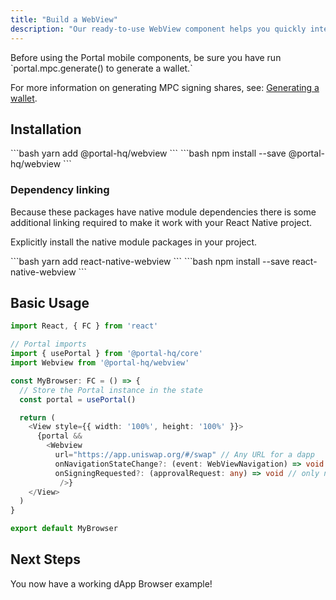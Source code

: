 ```yaml
---
title: "Build a WebView"
description: "Our ready-to-use WebView component helps you quickly integrate Portal into your app."
---
```


<Note>
Before using the Portal mobile components, be sure you have run `portal.mpc.generate() to generate a wallet.`
</Note>

For more information on generating MPC signing shares, see: [Generating a wallet](create-a-wallet.md).

## Installation

<Tabs>
<Tab title="yarn">
```bash
yarn add @portal-hq/webview
```
</Tab>

<Tab title="npm">
```bash
npm install --save @portal-hq/webview
```
</Tab>
</Tabs>

### Dependency linking

Because these packages have native module dependencies there is some additional linking required to make it work with your React Native project.

Explicitly install the native module packages in your project.

<Tabs>
<Tab title="yarn">
```bash
yarn add react-native-webview
```
</Tab>

<Tab title="npm">
```bash
npm install --save react-native-webview
```
</Tab>
</Tabs>

## Basic Usage

```typescript
import React, { FC } from 'react'

// Portal imports
import { usePortal } from '@portal-hq/core'
import Webview from '@portal-hq/webview'

const MyBrowser: FC = () => {
  // Store the Portal instance in the state
  const portal = usePortal()

  return (
    <View style={{ width: '100%', height: '100%' }}>
      {portal &&
        <Webview
          url="https://app.uniswap.org/#/swap" // Any URL for a dapp
          onNavigationStateChange?: (event: WebViewNavigation) => void
          onSigningRequested?: (approvalRequest: any) => void // only needed if auto-approve is set to false
           />}
    </View>
  )
}

export default MyBrowser
```

## Next Steps

You now have a working dApp Browser example!
